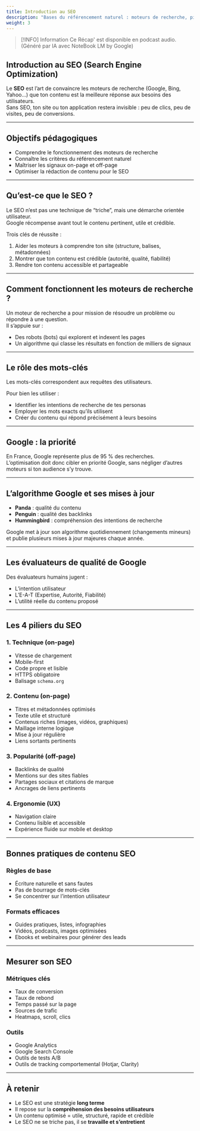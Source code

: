 ```yaml
---
title: Introduction au SEO
description: "Bases du référencement naturel : moteurs de recherche, piliers et bonnes pratiques."
weight: 3
---
```



> [!INFO] Information
> Ce Récap' est disponible en podcast audio. (Généré par IA avec NoteBook LM by Google)

<SrtPlayer
  client:only="react"
  audioSrc="/podcasts/marketing/seo.m4a"
  srtUrl="/podcasts/marketing/seo.srt"
/>

## Introduction au SEO (Search Engine Optimization)

Le **SEO** est l’art de convaincre les moteurs de recherche (Google, Bing, Yahoo…) que ton contenu est la meilleure réponse aux besoins des utilisateurs.  
Sans SEO, ton site ou ton application restera invisible : peu de clics, peu de visites, peu de conversions.

---

## Objectifs pédagogiques

- Comprendre le fonctionnement des moteurs de recherche
- Connaître les critères du référencement naturel
- Maîtriser les signaux on-page et off-page
- Optimiser la rédaction de contenu pour le SEO

---

## Qu’est-ce que le SEO ?

Le SEO n’est pas une technique de “triche”, mais une démarche orientée utilisateur.  
Google récompense avant tout le contenu pertinent, utile et crédible.

Trois clés de réussite :

1. Aider les moteurs à comprendre ton site (structure, balises, métadonnées)
2. Montrer que ton contenu est crédible (autorité, qualité, fiabilité)
3. Rendre ton contenu accessible et partageable

---

## Comment fonctionnent les moteurs de recherche ?

Un moteur de recherche a pour mission de résoudre un problème ou répondre à une question.  
Il s’appuie sur :

- Des robots (bots) qui explorent et indexent les pages
- Un algorithme qui classe les résultats en fonction de milliers de signaux

---

## Le rôle des mots-clés

Les mots-clés correspondent aux requêtes des utilisateurs.

Pour bien les utiliser :

- Identifier les intentions de recherche de tes personas
- Employer les mots exacts qu’ils utilisent
- Créer du contenu qui répond précisément à leurs besoins

---

## Google : la priorité

En France, Google représente plus de 95 % des recherches.  
L’optimisation doit donc cibler en priorité Google, sans négliger d’autres moteurs si ton audience s’y trouve.

---

## L’algorithme Google et ses mises à jour

- **Panda** : qualité du contenu
- **Penguin** : qualité des backlinks
- **Hummingbird** : compréhension des intentions de recherche

Google met à jour son algorithme quotidiennement (changements mineurs) et publie plusieurs mises à jour majeures chaque année.

---

## Les évaluateurs de qualité de Google

Des évaluateurs humains jugent :

- L’intention utilisateur
- L’E-A-T (Expertise, Autorité, Fiabilité)
- L’utilité réelle du contenu proposé

---

## Les 4 piliers du SEO

### 1. Technique (on-page)

- Vitesse de chargement
- Mobile-first
- Code propre et lisible
- HTTPS obligatoire
- Balisage `schema.org`

### 2. Contenu (on-page)

- Titres et métadonnées optimisés
- Texte utile et structuré
- Contenus riches (images, vidéos, graphiques)
- Maillage interne logique
- Mise à jour régulière
- Liens sortants pertinents

### 3. Popularité (off-page)

- Backlinks de qualité
- Mentions sur des sites fiables
- Partages sociaux et citations de marque
- Ancrages de liens pertinents

### 4. Ergonomie (UX)

- Navigation claire
- Contenu lisible et accessible
- Expérience fluide sur mobile et desktop

---

## Bonnes pratiques de contenu SEO

### Règles de base

- Écriture naturelle et sans fautes
- Pas de bourrage de mots-clés
- Se concentrer sur l’intention utilisateur

### Formats efficaces

- Guides pratiques, listes, infographies
- Vidéos, podcasts, images optimisées
- Ebooks et webinaires pour générer des leads

---

## Mesurer son SEO

### Métriques clés

- Taux de conversion
- Taux de rebond
- Temps passé sur la page
- Sources de trafic
- Heatmaps, scroll, clics

### Outils

- Google Analytics
- Google Search Console
- Outils de tests A/B
- Outils de tracking comportemental (Hotjar, Clarity)

---

## À retenir

- Le SEO est une stratégie **long terme**
- Il repose sur la **compréhension des besoins utilisateurs**
- Un contenu optimisé = utile, structuré, rapide et crédible
- Le SEO ne se triche pas, il se **travaille et s’entretient**
